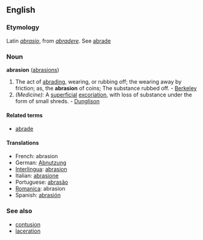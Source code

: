 ==English==
===Etymology===
Latin ''[[abrasio]]'', from ''[[abradere]]''. See [[abrade]]

===Noun===
'''abrasion''' ([[abrasions]])

#The act of [[abrading]], wearing, or rubbing off; the wearing away by friction; as, the '''abrasion''' of coins; The substance rubbed off. - [[Berkeley]]
#''(Medicine):'' A [[superficial]] [[excoriation]], with loss of substance under the form of small shreds. - [[Dunglison]]

====Related terms====
*[[abrade]]

====Translations====
*French: abrasion
*German: [[Abnutzung]]
*[[Interlingua]]: [[abrasion]]
*Italian: [[abrasione]]
*Portuguese: [[abrasão]]
*[[Romanica]]: abrasion
*Spanish: [[abrasión]]

===See also===
*[[contusion]]
*[[laceration]]